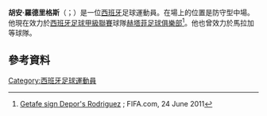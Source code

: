 '''胡安·羅德里格斯'''（{{lang-es|Juan Rodríguez}}；{{bd|1982年|4月1日}}）是一位[[西班牙|西班牙]]足球運動員。在場上的位置是防守型中場。他現在效力於[[西班牙足球甲級聯賽|西班牙足球甲級聯賽]]球隊[[赫塔菲足球俱樂部|赫塔菲足球俱樂部]]<ref>[http://www.fifa.com/worldfootball/clubfootball/news/newsid=1460319.html Getafe sign Depor's Rodriguez] {{Wayback|url=http://www.fifa.com/worldfootball/clubfootball/news/newsid=1460319.html |date=20140222154118 }}; FIFA.com, 24 June 2011</ref>。他也曾效力於馬拉加等球隊。
==參考資料==
{{Reflist}}

{{DEFAULTSORT: Rodríguez, Juan}}
[[Category:西班牙足球運動員|Category:西班牙足球運動員]]